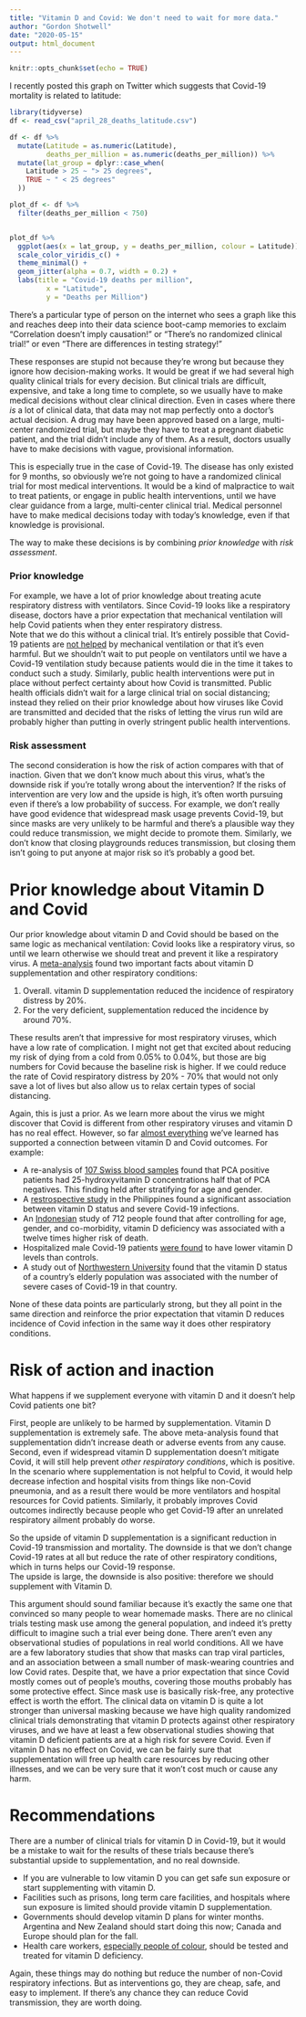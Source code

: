 ```yaml
---
title: "Vitamin D and Covid: We don't need to wait for more data."
author: "Gordon Shotwell"
date: "2020-05-15"
output: html_document
---
```


```r
knitr::opts_chunk$set(echo = TRUE)
```

I recently posted this graph on Twitter which suggests that Covid-19 mortality is related to latitude:

```r
library(tidyverse)
df <- read_csv("april_28_deaths_latitude.csv")

df <- df %>% 
  mutate(Latitude = as.numeric(Latitude),
         deaths_per_million = as.numeric(deaths_per_million)) %>% 
  mutate(lat_group = dplyr::case_when(
    Latitude > 25 ~ "> 25 degrees",
    TRUE ~ " < 25 degrees"
  ))

plot_df <- df %>% 
  filter(deaths_per_million < 750)


plot_df %>% 
  ggplot(aes(x = lat_group, y = deaths_per_million, colour = Latitude)) +
  scale_color_viridis_c() +
  theme_minimal() +
  geom_jitter(alpha = 0.7, width = 0.2) +
  labs(title = "Covid-19 deaths per million",
         x = "Latitude",
         y = "Deaths per Million")
```

There's a particular type of person on the internet who sees a graph like this and reaches deep into their data science boot-camp memories to exclaim "Correlation doesn't imply causation!" or "There's no randomized clinical trial!" or even "There are differences in testing strategy!"

These responses are stupid not because they're wrong but because they ignore how decision-making works. 
It would be great if we had several high quality clinical trials for every decision. 
But clinical trials are difficult, expensive, and take a long time to complete,
so we usually have to make medical decisions without clear clinical direction. 
Even in cases where there _is_ a lot of clinical data, that data may not map perfectly onto a doctor's actual decision. 
A drug may have been approved based on a large, multi-center randomized trial, but maybe they have to treat a pregnant diabetic patient, and the trial didn't include any of them.
As a result, doctors usually have to make decisions with vague, provisional information. 

This is especially true in the case of Covid-19.
The disease has only existed for 9 months, so obviously we're not going to have a randomized clinical trial for most medical interventions.
It would be a kind of malpractice to wait to treat patients, or engage in public health interventions, until we have clear guidance from a large, multi-center clinical trial.
Medical personnel have to make medical decisions today with today's knowledge, even if that knowledge is provisional. 

The way to make these decisions is by combining _prior knowledge_ with _risk assessment_. 

### Prior knowledge

For example, we have a lot of prior knowledge about treating acute respiratory distress with ventilators. 
Since Covid-19 looks like a respiratory disease, doctors have a prior expectation that mechanical ventilation will help Covid patients when they enter respiratory distress.  
Note that we do this without a clinical trial. It's entirely possible that Covid-19 patients are [not helped](https://time.com/5820556/ventilators-covid-19/) by mechanical ventilation or that it's even harmful. 
But we shouldn't wait to put people on ventilators until we have a Covid-19 ventilation study because patients would die in the time it takes to conduct such a study.
Similarly, public health interventions were put in place without perfect certainty about how Covid is transmitted. 
Public health officials didn't wait for a large clinical trial on social distancing; 
instead they relied on their prior knowledge about how viruses like Covid are transmitted 
and decided that the risks of letting the virus run wild are probably higher than putting in overly stringent public health interventions.

### Risk assessment

The second consideration is how the risk of action compares with that of inaction.
Given that we don't know much about this virus, what's the downside risk if you're totally wrong about the intervention?
If the risks of intervention are very low and the upside is high, it's often worth pursuing even if there's a low probability of success.
For example, we don't really have good evidence that widespread mask usage prevents Covid-19, but since masks are very unlikely to be harmful and there's a plausible way they could reduce transmission, we might decide to promote them. 
Similarly, we don't know that closing playgrounds reduces transmission, but closing them isn't going to put anyone at major risk so it's probably a good bet.

# Prior knowledge about Vitamin D and Covid

Our prior knowledge about vitamin D and Covid should be based on the same logic as mechanical ventilation: 
Covid looks like a respiratory virus, so until we learn otherwise we should treat and prevent it like a respiratory virus. 
A [meta-analysis](https://www.bmj.com/content/356/bmj.i6583) found two important facts about vitamin D supplementation and other respiratory conditions:

1. Overall. vitamin D supplementation reduced the incidence of respiratory distress by 20%.
2. For the very deficient, supplementation reduced the incidence by around 70%.

These results aren't that impressive for most respiratory viruses, which have a low rate of complication. 
I might not get that excited about reducing my risk of dying from a cold from 0.05% to 0.04%, but those are big numbers for Covid because the baseline risk is higher.
If we could reduce the rate of Covid respiratory distress by 20% - 70% that would not only save a lot of lives but also allow us to relax certain types of social distancing. 

Again, this is just a prior. As we learn more about the virus we might discover that Covid is different from other respiratory viruses and vitamin D has no real effect. 
However, so far [almost everything](https://github.com/GShotwell/vitamin_d_covid) we've learned has supported a connection between vitamin D and Covid outcomes. For example:

- A re-analysis of [107 Swiss blood samples](https://www.mdpi.com/2072-6643/12/5/1359/htm) found that PCA positive patients had 25-hydroxyvitamin D concentrations half that of PCA negatives. This finding held after stratifying for age and gender.  
- A [restrospective study](https://papers.ssrn.com/sol3/papers.cfm?abstract_id=3571484) in the Philippines found a significant association between vitamin D status and severe Covid-19 infections.
- An [Indonesian](https://papers.ssrn.com/sol3/papers.cfm?abstract_id=3585561) study of 712 people found that after controlling for age, gender, and co-morbidity, vitamin D deficiency was associated with a twelve times higher risk of death.
- Hospitalized male Covid-19 patients [were found](https://www.medrxiv.org/content/10.1101/2020.05.01.20079376v1) to have lower vitamin D levels than controls.
- A study out of [Northwestern University](https://www.medrxiv.org/content/10.1101/2020.04.08.20058578v3.full.pdf) found that the vitamin D status of a country's elderly population was associated with the number of severe cases of Covid-19 in that country.

None of these data points are particularly strong, but they all point in the same direction and reinforce the prior expectation that vitamin D reduces incidence of Covid infection in the same way it does other respiratory conditions. 

# Risk of action and inaction

What happens if we supplement everyone with vitamin D and it doesn't help Covid patients one bit?

First, people are unlikely to be harmed by supplementation. 
Vitamin D supplementation is extremely safe. The above meta-analysis found that supplementation didn't increase death or adverse events from any cause. 
Second, even if widespread vitamin D supplementation doesn't mitigate Covid, it will still help prevent _other respiratory conditions_, which is positive.
In the scenario where supplementation is not helpful to Covid, it would help decrease infection and hospital visits from things like non-Covid pneumonia, and as a result there would be more ventilators and hospital resources for Covid patients.
Similarly, it probably improves Covid outcomes indirectly because people who get Covid-19 after an unrelated respiratory ailment probably do worse. 

So the upside of vitamin D supplementation is a significant reduction in Covid-19 transmission and mortality. 
The downside is that we don't change Covid-19 rates at all but reduce the rate of other respiratory conditions, which in turns helps our Covid-19 response.   
The upside is large, the downside is also positive: therefore we should supplement with Vitamin D. 

This argument should sound familiar because it's exactly the same one that convinced so many people to wear homemade masks.
There are no clinical trials testing mask use among the general population, and indeed it's pretty difficult to imagine such a trial ever being done. 
There aren't even any observational studies of populations in real world conditions. All we have are a few laboratory studies that show that masks can trap viral particles, and an association between a small number of mask-wearing countries and low Covid rates. 
Despite that, we have a prior expectation that since Covid mostly comes out of people's mouths, covering those mouths probably has some protective effect.
Since mask use is basically risk-free, any protective effect is worth the effort.
The clinical data on vitamin D is quite a lot stronger than universal masking because we have high quality randomized clinical trials demonstrating that vitamin D protects against other respiratory viruses, and we have at least a few observational studies showing that vitamin D deficient patients are at a high risk for severe Covid.
Even if vitamin D has no effect on Covid, we can be fairly sure that supplementation will free up health care resources by reducing other illnesses, and we can be very sure that it won't cost much or cause any harm. 

# Recommendations

There are a number of clinical trials for vitamin D in Covid-19, but it would be a mistake to wait for the results of these trials because there's substantial upside to supplementation, and no real downside. 

- If you are vulnerable to low vitamin D you can get safe sun exposure or start supplementing with vitamin D.
- Facilities such as prisons, long term care facilities, and hospitals where sun exposure is limited should provide vitamin D supplementation.
- Governments should develop vitamin D plans for winter months. Argentina and New Zealand should start doing this now; Canada and Europe should plan for the fall. 
- Health care workers, [especially people of colour](http://www.pulsetoday.co.uk/news/bapio-addresses-nhs-employers-over-high-mortality-rates-among-bame-staff/20040687.article), should be tested and treated for vitamin D deficiency.

Again, these things may do nothing but reduce the number of non-Covid respiratory infections. 
But as interventions go, they are cheap, safe, and easy to implement. 
If there's any chance they can reduce Covid transmission, they are worth doing.  


